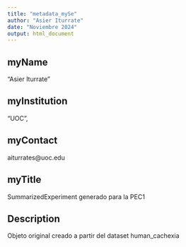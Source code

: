 ---
title: "metadata_mySe"
author: "Asier Iturrate"
date: "Noviembre 2024"
output: html_document
---

## myName
"Asier Iturrate"

## myInstitution
"UOC", 

## myContact
aiturrates@uoc.edu

## myTitle
SummarizedExperiment generado para la PEC1

## Description
Objeto original creado a partir del dataset human_cachexia